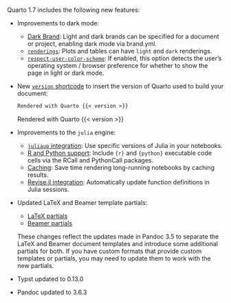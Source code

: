 Quarto 1.7 includes the following new features:

- Improvements to dark mode:
  - [Dark Brand](/docs/authoring/brand.qmd#dark-brand): Light and dark brands can be specified for a document or project, enabling dark mode via brand.yml.
  - [`renderings`](/docs/computations/execution-options.qmd#output-options): Plots and tables can have `light` and `dark` renderings.
  - [`respect-user-color-scheme`](/docs/output-formats/html-themes.qmd#dark-mode): If enabled, this option detects the user's operating system / browser preference for whether to show the page in light or dark mode.

-  New [`version` shortcode](/docs/authoring/version.qmd) to insert the version of Quarto used to build your document:
   
   ::: {layout-ncol=2 layout-valign="center"}
   
   ```.markdown
   Rendered with Quarto {{< version >}}
   ```
   ::: {.border .p-1}
   Rendered with Quarto {{< version >}}
   :::

   :::

- Improvements to the `julia` engine: 
  - [`juliaup` integration](/docs/computations/julia.qmd#juliaup-integration): Use specific versions of Julia in your notebooks.
  - [R and Python support](/docs/computations/julia.qmd#r-and-python-support): Include `{r}` and `{python}` executable code cells via the RCall and PythonCall packages.
  - [Caching](/docs/computations/julia.qmd#caching-julia): Save time rendering long-running notebooks by caching results.
  - [Revise.jl integration](/docs/computations/julia.qmd#revise.jl-integration): Automatically update function definitions in Julia sessions.

-  Updated LaTeX and Beamer template partials:

    - [LaTeX partials](/docs/journals/templates.html#latex-partials)
    - [Beamer partials](/docs/journals/templates.html#beamer-partials)

    These changes reflect the updates made in Pandoc 3.5 to separate the LaTeX and Beamer document templates and introduce some additional partials for both. 
    If you have custom formats that provide custom templates or partials, you may need to update them to work with the new partials.

-  Typst updated to 0.13.0
-  Pandoc updated to 3.6.3
